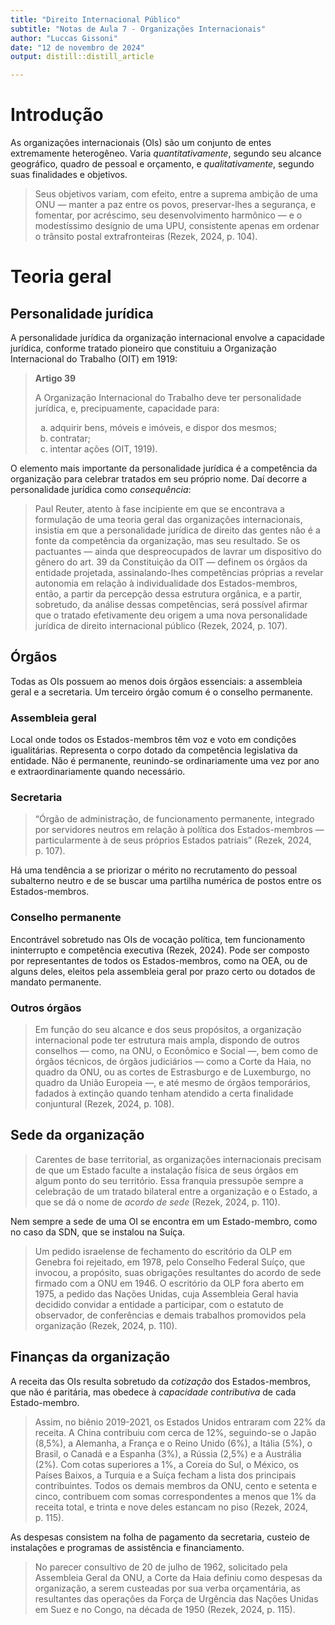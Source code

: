 ```yaml
---
title: "Direito Internacional Público"
subtitle: "Notas de Aula 7 - Organizações Internacionais"
author: "Luccas Gissoni"
date: "12 de novembro de 2024"
output: distill::distill_article

---
```


# Introdução

As organizações internacionais (OIs) são um conjunto de entes extremamente heterogêneo. Varia *quantitativamente*, segundo seu alcance geográfico, quadro de pessoal e orçamento, e *qualitativamente*, segundo suas finalidades e objetivos.

> Seus objetivos variam, com efeito, entre a suprema ambição de uma ONU — manter a paz entre os povos, preservar-lhes a segurança, e fomentar, por acréscimo, seu desenvolvimento harmônico — e o modestíssimo desígnio de uma UPU, consistente apenas em ordenar o trânsito postal extrafronteiras (Rezek, 2024, p. 104).

# Teoria geral

## Personalidade jurídica

A personalidade jurídica da organização internacional envolve a capacidade jurídica, conforme tratado pioneiro que constituiu a Organização Internacional do Trabalho (OIT) em 1919:

> **Artigo 39**
>
> A Organização Internacional do Trabalho deve ter personalidade jurídica, e, precipuamente, capacidade para:
>
> a) adquirir bens, móveis e imóveis, e dispor dos mesmos;
> b) contratar;
> c) intentar ações (OIT, 1919).

O elemento mais importante da personalidade jurídica é a competência da organização para celebrar tratados em seu próprio nome. Daí decorre a personalidade jurídica como *consequência*:

> Paul Reuter, atento à fase incipiente em que se encontrava a formulação de uma teoria geral das organizações internacionais, insistia em que a personalidade jurídica de direito das gentes não é a fonte da competência da organização, mas seu resultado. Se os pactuantes — ainda que despreocupados de lavrar um dispositivo do gênero do art. 39 da Constituição da OIT — definem os órgãos da entidade projetada, assinalando-lhes competências próprias a revelar autonomia em relação à individualidade dos Estados-membros, então, a partir da percepção dessa estrutura orgânica, e a partir, sobretudo, da análise dessas competências, será possível afirmar que o tratado efetivamente deu origem a uma nova personalidade jurídica de direito internacional público (Rezek, 2024, p. 107).

## Órgãos

Todas as OIs possuem ao menos dois órgãos essenciais: a assembleia geral e a secretaria. Um terceiro órgão comum é o conselho permanente.

### Assembleia geral

Local onde todos os Estados-membros têm voz e voto em condições igualitárias. Representa o corpo dotado da competência legislativa da entidade. Não é permanente, reunindo-se ordinariamente uma vez por ano e extraordinariamente quando necessário.

### Secretaria

> "Órgão de administração, de funcionamento permanente, integrado por servidores neutros em relação à política dos Estados-membros — particularmente à de seus próprios Estados patriais" (Rezek, 2024, p. 107).

Há uma tendência a se priorizar o mérito no recrutamento do pessoal subalterno neutro e de se buscar uma partilha numérica de postos entre os Estados-membros.

### Conselho permanente

Encontrável sobretudo nas OIs de vocação política, tem funcionamento ininterrupto e competência executiva (Rezek, 2024). Pode ser composto por representantes de todos os Estados-membros, como na OEA, ou de alguns deles, eleitos pela assembleia geral por prazo certo ou dotados de mandato permanente.

### Outros órgãos

> Em função do seu alcance e dos seus propósitos, a organização internacional pode ter estrutura mais ampla, dispondo de outros conselhos — como, na ONU, o Econômico e Social —, bem como de órgãos técnicos, de órgãos judiciários — como a Corte da Haia, no quadro da ONU, ou as cortes de Estrasburgo e de Luxemburgo, no quadro da União Europeia —, e até mesmo de órgãos temporários, fadados à extinção quando tenham atendido a certa finalidade conjuntural (Rezek, 2024, p. 108).

## Sede da organização

> Carentes de base territorial, as organizações internacionais precisam de que um Estado faculte a instalação física de seus órgãos em algum ponto do seu território. Essa franquia pressupõe sempre a celebração de um tratado bilateral entre a organização e o Estado, a que se dá o nome de *acordo de sede* (Rezek, 2024, p. 110).

Nem sempre a sede de uma OI se encontra em um Estado-membro, como no caso da SDN, que se instalou na Suíça.

> Um pedido israelense de fechamento do escritório da OLP em Genebra foi rejeitado, em 1978, pelo Conselho Federal Suíço, que invocou, a propósito, suas obrigações resultantes do acordo de sede firmado com a ONU em 1946. O escritório da OLP fora aberto em 1975, a pedido das Nações Unidas, cuja Assembleia Geral havia decidido convidar a entidade a participar, com o estatuto de observador, de conferências e demais trabalhos promovidos pela organização (Rezek, 2024, p. 110).

## Finanças da organização

A receita das OIs resulta sobretudo da *cotização* dos Estados-membros, que não é paritária, mas obedece à *capacidade contributiva* de cada Estado-membro.

> Assim, no biênio 2019-2021, os Estados Unidos entraram com 22% da receita. A China contribuiu com cerca de 12%, seguindo-se o Japão (8,5%), a Alemanha, a França e o Reino Unido (6%), a Itália (5%), o Brasil, o Canadá e a Espanha (3%), a Rússia (2,5%) e a Austrália (2%). Com cotas superiores a 1%, a Coreia do Sul, o México, os Países Baixos, a Turquia e a Suíça fecham a lista dos principais contribuintes. Todos os demais membros da ONU, cento e setenta e cinco, contribuem com somas correspondentes a menos que 1% da receita total, e trinta e nove deles estancam no piso (Rezek, 2024, p. 115).

As despesas consistem na folha de pagamento da secretaria, custeio de instalações e programas de assistência e financiamento.

> No parecer consultivo de 20 de julho de 1962, solicitado pela Assembleia Geral da ONU, a Corte da Haia definiu como despesas da organização, a serem custeadas por sua verba orçamentária, as resultantes das operações da Força de Urgência das Nações Unidas em Suez e no Congo, na década de 1950 (Rezek, 2024, p. 115).
